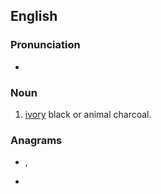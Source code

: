 ==English==

===Pronunciation===
* {{a|GenAm}} {{IPA|/əˈbeɪ.sɚ/|lang=en}}

===Noun===
{{en-noun}}

# [[ivory]] black or animal charcoal.
#: {{color panel|413633}}

===Anagrams===
* {{l|en|airbase}}, {{l|en|air base}}
* {{l|en|Arabise}}